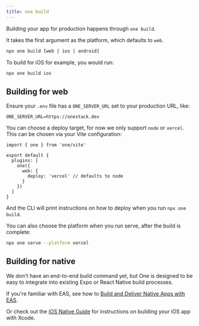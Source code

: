 ```yaml
---
title: one build
---
```


Building your app for production happens through `one build`.

It takes the first argument as the platform, which defaults to `web`.

```bash
npx one build [web | ios | android]
```

To build for iOS for example, you would run:

```bash
npx one build ios
```

## Building for web

Ensure your `.env` file has a `ONE_SERVER_URL` set to your production URL, like:

```
ONE_SERVER_URL=https://onestack.dev
```

You can choose a deploy target, for now we only support `node` or `vercel`. This can be chosen via your Vite configuration:

```tsx fileName=vite.config.ts
import { one } from 'one/vite'

export default {
  plugins: [
    one({
      web: {
        deploy: 'vercel' // defaults to node
      }
    })
  ]
}
```

And the CLI will print instructions on how to deploy when you run `npx one build`.

You can also choose the platform when you run serve, after the build is complete:

```bash
npx one serve --platform vercel
```

## Building for native

We don't have an end-to-end build command yet, but One is designed to be easy to integrate into existing Expo or React Native build processes.

If you're familiar with EAS, see how to [Build and Deliver Native Apps with EAS](/docs/guides-eas).

Or check out the [iOS Native Guide](/docs/guides-ios-native) for instructions on building your iOS app with Xcode.
